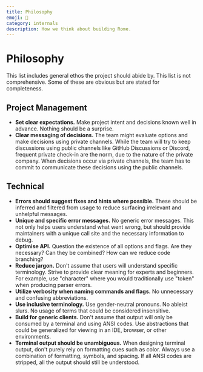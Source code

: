 ```yaml
---
title: Philosophy
emoji: 🧐
category: internals
description: How we think about building Rome.
---
```


# Philosophy

This list includes general ethos the project should abide by. This list is not comprehensive. Some of these are obvious but are stated for completeness.

## Project Management

- **Set clear expectations.** Make project intent and decisions known well in advance. Nothing should be a surprise.
- **Clear messaging of decisions.** The team might evaluate options and make decisions using private channels. While the team will try to keep discussions
  using public channels like GitHub Discussions or Discord, frequent private check-in are the norm, due to the nature of the private company.
  When decisions occur via private channels, the team has to commit to communicate these decisions using the public channels.

## Technical

- **Errors should suggest fixes and hints where possible.** These should be inferred and filtered from usage to reduce surfacing irrelevant and unhelpful messages.
- **Unique and specific error messages.** No generic error messages. This not only helps users understand what went wrong, but should provide maintainers with a unique call site and the necessary information to debug.
- **Optimise API.** Question the existence of all options and flags. Are they necessary? Can they be combined? How can we reduce code branching?
- **Reduce jargon.** Don't assume that users will understand specific terminology. Strive to provide clear meaning for experts and beginners. For example, use "character" where you would traditionally use "token" when producing parser errors.
- **Utilize verbosity when naming commands and flags.** No unnecessary and confusing abbreviations.
- **Use inclusive terminology.** Use gender-neutral pronouns. No ableist slurs. No usage of terms that could be considered insensitive.
- **Build for generic clients.** Don't assume that output will only be consumed by a terminal and using ANSI codes. Use abstractions that could be generalized for viewing in an IDE, browser, or other environments.
- **Terminal output should be unambiguous.** When designing terminal output, don't purely rely on formatting cues such as color. Always use a combination of formatting, symbols, and spacing. If all ANSI codes are stripped, all the output should still be understood.
